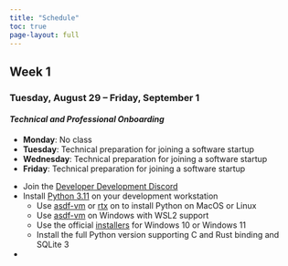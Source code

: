 ```yaml
---
title: "Schedule"
toc: true
page-layout: full
---
```


## Week 1

### Tuesday, August 29 -- Friday, September 1

#### *Technical and Professional Onboarding*

- **Monday**: No class
- **Tuesday**: Technical preparation for joining a software startup
- **Wednesday**: Technical preparation for joining a software startup
- **Friday**: Technical preparation for joining a software startup

::: {.callout-note appearance="minimal" title="Technical Tasks" collapse="false"}

- Join the [Developer Development Discord](https://discord.gg/aNfn8DNEMx)
- Install [Python 3.11](https://www.python.org/) on your development workstation
    - Use [asdf-vm]() or [rtx]() on to install Python on MacOS or Linux
    - Use [asdf-vm]() on Windows with WSL2 support
    - Use the official [installers](https://www.python.org/downloads/) for Windows 10 or Windows 11
    - Install the full Python version supporting C and Rust binding and SQLite 3
- 

:::
